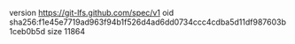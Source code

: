 version https://git-lfs.github.com/spec/v1
oid sha256:f1e45e7719ad963f94b1f526d4ad6dd0734ccc4cdba5d11df987603b1ceb0b5d
size 11864
